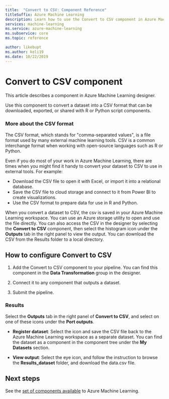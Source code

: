 ```yaml
---
title:  "Convert to CSV: Component Reference"
titleSuffix: Azure Machine Learning
description: Learn how to use the Convert to CSV component in Azure Machine Learning designer to convert a dataset into a CSV file that can be reused later.
services: machine-learning
ms.service: azure-machine-learning
ms.subservice: core
ms.topic: reference

author: likebupt
ms.author: keli19
ms.date: 10/22/2019
---
```


# Convert to CSV component

This article describes a component in Azure Machine Learning designer.

Use this component to convert a dataset into a CSV format that can be downloaded, exported, or shared with R or Python script components.

### More about the CSV format 

The CSV format, which stands for "comma-separated values", is a file format used by many external machine learning tools. CSV is a common interchange format when working with open-source languages such as R or Python.

Even if you do most of your work in Azure Machine Learning, there are times when you might find it handy to convert your dataset to CSV to use in external tools. For example:

+ Download the CSV file to open it with Excel, or import it into a relational database.  
+ Save the CSV file to cloud storage and connect to it from Power BI to create visualizations.  
+ Use the CSV format to prepare data for use in R and Python. 

When you convert a dataset to CSV, the csv is saved in your Azure Machine Learning workspace. You can use an Azure storage utility to open and use the file directly. You can also access the CSV in the designer by selecting the **Convert to CSV** component, then select the histogram icon under the **Outputs** tab in the right panel to view the output. You can download the CSV from the Results folder to a local directory.  

## How to configure Convert to CSV


1.  Add the Convert to CSV component to your pipeline. You can find this component in the **Data Transformation** group in the designer. 

2. Connect it to any component that outputs a dataset.   
  
3.  Submit the pipeline.

### Results
  

Select the **Outputs** tab in the right panel of **Convert to CSV**, and select on one of these icons under the **Port outputs**.  

+ **Register dataset**: Select the icon and save the CSV file back to the Azure Machine Learning workspace as a separate dataset. You can find the dataset as a component in the component tree under the **My Datasets** section.

 + **View output**: Select the eye icon, and follow the instruction to browse the **Results_dataset** folder, and download the data.csv file.

## Next steps

See the [set of components available](component-reference.md) to Azure Machine Learning. 